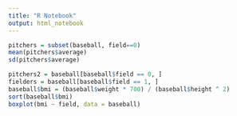 ```yaml
---
title: "R Notebook"
output: html_notebook
---
```



```r
pitchers = subset(baseball, field==0)
mean(pitchers$average)
sd(pitchers$average)

pitchers2 = baseball[baseball$field == 0, ]
fielders = baseball[baseball$field == 1, ]
baseball$bmi = (baseball$weight * 700) / (baseball$height ^ 2)
sort(baseball$bmi)
boxplot(bmi ~ field, data = baseball)
```


